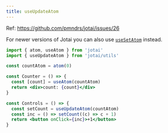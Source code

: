 ```yaml
---
title: useUpdateAtom
---
```


Ref: https://github.com/pmndrs/jotai/issues/26

For newer versions of Jotai you can also use [`useSetAtom`](/docs/api/additional.mdx#use-set-atom) instead.

```jsx
import { atom, useAtom } from 'jotai'
import { useUpdateAtom } from 'jotai/utils'

const countAtom = atom(0)

const Counter = () => {
  const [count] = useAtom(countAtom)
  return <div>count: {count}</div>
}

const Controls = () => {
  const setCount = useUpdateAtom(countAtom)
  const inc = () => setCount((c) => c + 1)
  return <button onClick={inc}>+1</button>
}
```

<CodeSandbox id="hsyfr" />
